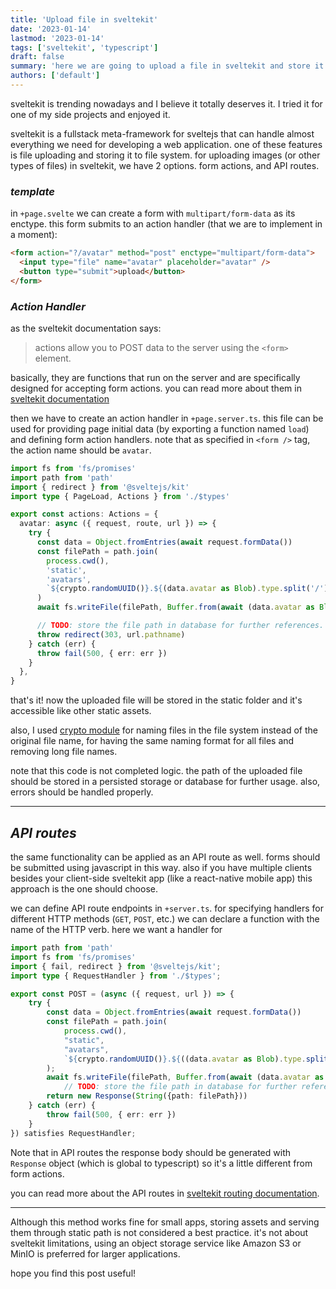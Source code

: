 ```yaml
---
title: 'Upload file in sveltekit'
date: '2023-01-14'
lastmod: '2023-01-14'
tags: ['sveltekit', 'typescript']
draft: false
summary: 'here we are going to upload a file in sveltekit and store it in static folder using api routes and form actions.'
authors: ['default']
---
```


sveltekit is trending nowadays and I believe it totally deserves it. I tried it for one of my side projects and enjoyed it.

sveltekit is a fullstack meta-framework for sveltejs that can handle almost everything we need for developing a web application. one of these features is file uploading and storing it to file system.
for uploading images (or other types of files) in sveltekit, we have 2 options. form actions, and API routes.

### _template_

in `+page.svelte` we can create a form with `multipart/form-data` as its enctype. this form submits to an action handler (that we are to implement in a moment):

```html
<form action="?/avatar" method="post" enctype="multipart/form-data">
  <input type="file" name="avatar" placeholder="avatar" />
  <button type="submit">upload</button>
</form>
```

### _Action Handler_

as the sveltekit documentation says:

> actions allow you to POST data to the server using the `<form>` element.

basically, they are functions that run on the server and are specifically designed for accepting form actions. you can read more about them in [sveltekit documentation](https://kit.svelte.dev/docs/form-actions)

then we have to create an action handler in `+page.server.ts`. this file can be used for providing page initial data (by exporting a function named `load`) and defining form action handlers.
note that as specified in `<form />` tag, the action name should be `avatar`.

```ts
import fs from 'fs/promises'
import path from 'path'
import { redirect } from '@sveltejs/kit'
import type { PageLoad, Actions } from './$types'

export const actions: Actions = {
  avatar: async ({ request, route, url }) => {
    try {
      const data = Object.fromEntries(await request.formData())
      const filePath = path.join(
        process.cwd(),
        'static',
        'avatars',
        `${crypto.randomUUID()}.${(data.avatar as Blob).type.split('/')[1]}`
      )
      await fs.writeFile(filePath, Buffer.from(await (data.avatar as Blob).arrayBuffer()))

      // TODO: store the file path in database for further references.
      throw redirect(303, url.pathname)
    } catch (err) {
      throw fail(500, { err: err })
    }
  },
}
```

that's it! now the uploaded file will be stored in the static folder and it's accessible like other static assets.

also, I used [crypto module](https://developer.mozilla.org/en-US/docs/Web/API/Web_Crypto_API) for naming files in the file system instead of the original file name, for having the same naming format for all files and removing long file names.

note that this code is not completed logic. the path of the uploaded file should be stored in a persisted storage or database for further usage. also, errors should be handled properly.

---

## _API routes_

the same functionality can be applied as an API route as well. forms should be submitted using javascript in this way. also if you have multiple clients besides your client-side sveltekit app (like a react-native mobile app) this approach is the one should choose.

we can define API route endpoints in `+server.ts`. for specifying handlers for different HTTP methods (`GET`, `POST`, etc.) we can declare a function with the name of the HTTP verb. here we want a handler for

```ts
import path from 'path'
import fs from 'fs/promises'
import { fail, redirect } from '@sveltejs/kit';
import type { RequestHandler } from './$types';

export const POST = (async ({ request, url }) => {
    try {
        const data = Object.fromEntries(await request.formData())
        const filePath = path.join(
            process.cwd(),
            "static",
            "avatars",
            `${crypto.randomUUID()}.${((data.avatar as Blob).type.split("/")[1])}`
        );
        await fs.writeFile(filePath, Buffer.from(await (data.avatar as Blob).arrayBuffer()))
            // TODO: store the file path in database for further references.
        return new Response(String({path: filePath}))
    } catch (err) {
        throw fail(500, { err: err })
    }
}) satisfies RequestHandler;
```

Note that in API routes the response body should be generated with `Response` object (which is global to typescript) so it's a little different from form actions.

you can read more about the API routes in [sveltekit routing documentation](https://kit.svelte.dev/docs/routing#server).

---

Although this method works fine for small apps, storing assets and serving them through static path is not considered a best practice. it's not about sveltekit limitations, using an object storage service like Amazon S3 or MinIO is preferred for larger applications.

hope you find this post useful!
